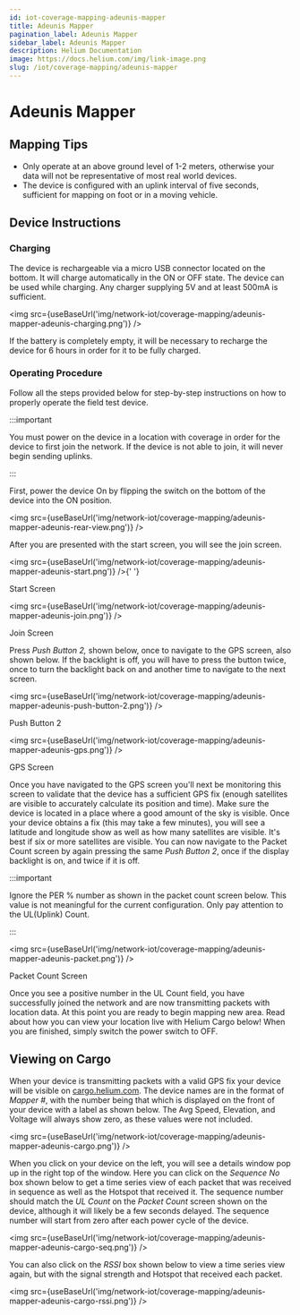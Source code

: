 ```yaml
---
id: iot-coverage-mapping-adeunis-mapper
title: Adeunis Mapper
pagination_label: Adeunis Mapper
sidebar_label: Adeunis Mapper
description: Helium Documentation
image: https://docs.helium.com/img/link-image.png
slug: /iot/coverage-mapping/adeunis-mapper
---
```


# Adeunis Mapper


## Mapping Tips

- Only operate at an above ground level of 1-2 meters, otherwise your data will not be
  representative of most real world devices.
- The device is configured with an uplink interval of five seconds, sufficient for mapping on foot
  or in a moving vehicle.

## Device Instructions

### Charging

The device is rechargeable via a micro USB connector located on the bottom. It will charge
automatically in the ON or OFF state. The device can be used while charging. Any charger supplying
5V and at least 500mA is sufficient.

<img src={useBaseUrl('img/network-iot/coverage-mapping/adeunis-mapper-adeunis-charging.png')} />

If the battery is completely empty, it will be necessary to recharge the device for 6 hours in order
for it to be fully charged.

### Operating Procedure

Follow all the steps provided below for step-by-step instructions on how to properly operate the
field test device.

:::important

You must power on the device in a location with coverage in order for the device to first join the
network. If the device is not able to join, it will never begin sending uplinks.

:::

First, power the device On by flipping the switch on the bottom of the device into the ON position.

<img src={useBaseUrl('img/network-iot/coverage-mapping/adeunis-mapper-adeunis-rear-view.png')} />

After you are presented with the start screen, you will see the join screen.

<img src={useBaseUrl('img/network-iot/coverage-mapping/adeunis-mapper-adeunis-start.png')} />{' '}

Start Screen

<img src={useBaseUrl('img/network-iot/coverage-mapping/adeunis-mapper-adeunis-join.png')} />

Join Screen

Press _Push Button 2,_ shown below, once to navigate to the GPS screen, also shown below. If the
backlight is off, you will have to press the button twice, once to turn the backlight back on and
another time to navigate to the next screen.

<img
  src={useBaseUrl('img/network-iot/coverage-mapping/adeunis-mapper-adeunis-push-button-2.png')}
/>

Push Button 2

<img src={useBaseUrl('img/network-iot/coverage-mapping/adeunis-mapper-adeunis-gps.png')} />

GPS Screen

Once you have navigated to the GPS screen you'll next be monitoring this screen to validate that the
device has a sufficient GPS fix (enough satellites are visible to accurately calculate its position
and time). Make sure the device is located in a place where a good amount of the sky is visible.
Once your device obtains a fix (this may take a few minutes), you will see a latitude and longitude
show as well as how many satellites are visible. It's best if six or more satellites are visible.
You can now navigate to the Packet Count screen by again pressing the same _Push Button 2_, once if
the display backlight is on, and twice if it is off.

:::important

Ignore the PER % number as shown in the packet count screen below. This value is not meaningful for
the current configuration. Only pay attention to the UL\(Uplink\) Count.

:::

<img src={useBaseUrl('img/network-iot/coverage-mapping/adeunis-mapper-adeunis-packet.png')} />

Packet Count Screen

Once you see a positive number in the UL Count field, you have successfully joined the network and
are now transmitting packets with location data. At this point you are ready to begin mapping new
area. Read about how you can view your location live with Helium Cargo below! When you are finished,
simply switch the power switch to OFF.

## Viewing on Cargo

When your device is transmitting packets with a valid GPS fix your device will be visible on
[cargo.helium.com](https://cargo.helium.com/). The device names are in the format of _Mapper \#_,
with the number being that which is displayed on the front of your device with a label as shown
below. The Avg Speed, Elevation, and Voltage will always show zero, as these values were not
included.

<img src={useBaseUrl('img/network-iot/coverage-mapping/adeunis-mapper-adeunis-cargo.png')} />

When you click on your device on the left, you will see a details window pop up in the right top of
the window. Here you can click on the _Sequence No_ box shown below to get a time series view of
each packet that was received in sequence as well as the Hotspot that received it. The sequence
number should match the _UL Count_ on the _Packet Count_ screen shown on the device, although it
will likely be a few seconds delayed. The sequence number will start from zero after each power
cycle of the device.

<img src={useBaseUrl('img/network-iot/coverage-mapping/adeunis-mapper-adeunis-cargo-seq.png')} />

You can also click on the _RSSI_ box shown below to view a time series view again, but with the
signal strength and Hotspot that received each packet.

<img src={useBaseUrl('img/network-iot/coverage-mapping/adeunis-mapper-adeunis-cargo-rssi.png')} />
